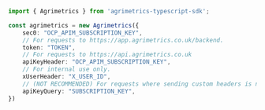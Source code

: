 ```typescript index.ts
import { Agrimetrics } from 'agrimetrics-typescript-sdk';

const agrimetrics = new Agrimetrics({
    sec0: "OCP_APIM_SUBSCRIPTION_KEY",
    // For requests to https://app.agrimetrics.co.uk/backend.
    token: "TOKEN",
    // For requests to https://api.agrimetrics.co.uk
    apiKeyHeader: "OCP_APIM_SUBSCRIPTION_KEY",
    // For internal use only.
    xUserHeader: "X_USER_ID",
    // (NOT RECOMMENDED) For requests where sending custom headers is not possible.
    apiKeyQuery: "SUBSCRIPTION_KEY",
})
```
